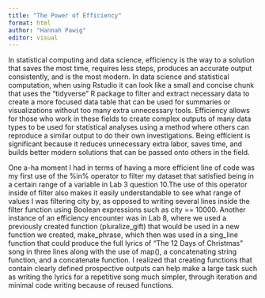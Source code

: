 ```yaml
---
title: "The Power of Efficiency"
format: html
author: "Hannah Pawig"
editor: visual
---
```


In statistical computing and data science, efficiency is the way to a solution that saves the most time, requires less steps, produces an accurate output consistently, and is the most modern. In data science and statistical computation, when using Rstudio it can look like a small and concise chunk that uses the "tidyverse" R package to filter and extract necessary data to create a more focused data table that can be used for summaries or visualizations without too many extra unnecessary tools. Efficiency allows for those who work in these fields to create complex outputs of many data types to be used for statistical analyses using a method where others can reproduce a similar output to do their own investigations. Being efficient is significant because it reduces unnecessary extra labor, saves time, and builds better modern solutions that can be passed onto others in the field.

One a-ha moment I had in terms of having a more efficient line of code was my first use of the %in% operator to filter my dataset that satisfied being in a certain range of a variable in Lab 3 question 10.The use of this operator inside of filter also makes it easily understandable to see what range of values I was filtering city by, as opposed to writing several lines inside the filter function using Boolean expressions such as city == 10000. Another instance of an efficiency encounter was in Lab 8, where we used a previously created function (pluralize_gift) that would be used in a new function we created, make_phrase, which then was used in a sing_line function that could produce the full lyrics of "The 12 Days of Christmas" song in three lines along with the use of map(), a concatenating string function, and a concatenate function. I realized that creating functions that contain clearly defined prospective outputs can help make a large task such as writing the lyrics for a repetitive song much simpler, through iteration and minimal code writing because of reused functions.
